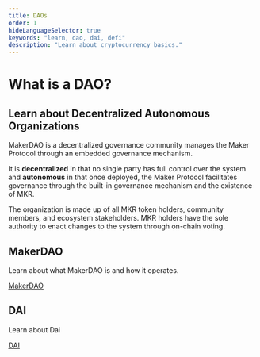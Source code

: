 ```yaml
---
title: DAOs
order: 1
hideLanguageSelector: true
keywords: "learn, dao, dai, defi"
description: "Learn about cryptocurrency basics."
---
```


# What is a DAO?

## Learn about Decentralized Autonomous Organizations 

MakerDAO is a decentralized governance community manages the Maker Protocol through an embedded governance mechanism.

It is **decentralized** in that no single party has full control over the system and **autonomous** in that once deployed, the Maker Protocol facilitates governance through the built-in governance mechanism and the existence of MKR.

The organization is made up of all MKR token holders, community members, and ecosystem stakeholders. MKR holders have the sole authority to enact changes to the system through on-chain voting.

<Tout>

<Box>

## MakerDAO <Icon name="maker_circle_color" size={30} />

Learn about what MakerDAO is and how it operates.

[MakerDAO](/learn/MakerDAO)

</Box>

<Box>

## DAI <Icon name="dai_circle_color" size={30} />

Learn about Dai 

[DAI](/learn/Dai)

</Box>

</Tout>